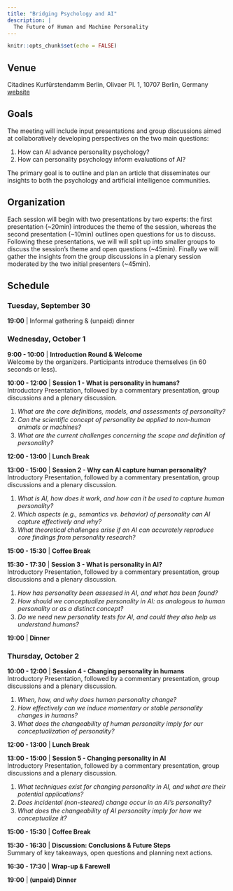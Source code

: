 ```yaml
---
title: "Bridging Psychology and AI"
description: |
  The Future of Human and Machine Personality
---
```


```r
knitr::opts_chunk$set(echo = FALSE)
```

## Venue

Citadines Kurfürstendamm Berlin,  Olivaer Pl. 1, 10707 Berlin, Germany [website](https://www.discoverasr.com/en/citadines/germany/citadines-kurfurstendamm-berlin)

## Goals

The meeting will include input presentations and group discussions aimed at collaboratively developing perspectives on the two main questions:

1) How can AI advance personality psychology?
2) How can personality psychology inform evaluations of AI? 

The primary goal is to outline and plan an article that disseminates our insights to both the psychology and artificial intelligence communities. 

## Organization

Each session will begin with two presentations by two experts: the first presentation (~20min) introduces the theme of the session, whereas the second presentation (~10min) outlines open questions for us to discuss. Following these presentations, we will will split up into smaller groups to discuss the session's theme and open questions (~45min). Finally we will gather the insights from the group discussions in a plenary session moderated by the two initial presenters (~45min). 

## Schedule

### Tuesday, September 30  
**19:00** | Informal gathering & (unpaid) dinner  

### Wednesday, October 1  

**9:00 - 10:00** | **Introduction Round & Welcome**  
Welcome by the organizers. Participants introduce themselves (in 60 seconds or less). 

**10:00 - 12:00** | **Session 1 - What is personality in humans?**  
Introductory Presentation, followed by a commentary presentation, group discussions and a plenary discussion.

<ol>
<li style="margin-bottom: 2px;">*What are the core definitions, models, and assessments of personality?*</li>
<li style="margin-bottom: 2px;">*Can the scientific concept of personality be applied to non-human animals or machines?*</li>
<li style="margin-bottom: 2px;">*What are the current challenges concerning the scope and definition of personality?*</li>
</ol>

**12:00 - 13:00** | **Lunch Break**  

**13:00 - 15:00** | **Session 2 - Why can AI capture human personality?**  
Introductory Presentation, followed by a commentary presentation, group discussions and a plenary discussion.

<ol>
<li style="margin-bottom: 2px;">*What is AI, how does it work, and how can it be used to capture human personality?*</li>
<li style="margin-bottom: 2px;">*Which aspects (e.g., semantics vs. behavior) of personality can AI capture effectively and why?*</li>
<li style="margin-bottom: 2px;">*What theoretical challenges arise if an AI can accurately reproduce core findings from personality research?*</li>
</ol>

**15:00 - 15:30** | **Coffee Break**

**15:30 - 17:30** | **Session 3 - What is personality in AI?**<br>
Introductory Presentation, followed by a commentary presentation, group discussions and a plenary discussion.

<ol>
<li style="margin-bottom: 2px;">*How has personality been assessed in AI, and what has been found?*</li>
<li style="margin-bottom: 2px;">*How should we conceptualize personality in AI: as analogous to human personality or as a distinct concept?*</li>
<li style="margin-bottom: 2px;">*Do we need new personality tests for AI, and could they also help us understand humans?*</li>
</ol>


**19:00** | **Dinner**  

### Thursday, October 2  

**10:00 - 12:00** | **Session 4 - Changing personality in humans**  
Introductory Presentation, followed by a commentary presentation, group discussions and a plenary discussion.


<ol>
<li style="margin-bottom: 2px;">*When, how, and why does human personality change?*</li>
<li style="margin-bottom: 2px;">*How effectively can we induce momentary or stable personality changes in humans?*</li>
<li style="margin-bottom: 2px;">*What does the changeability of human personality imply for our conceptualization of personality?*</li>
</ol>


**12:00 - 13:00** | **Lunch Break**  

**13:00 - 15:00** | **Session 5 - Changing personality in AI**  
Introductory Presentation, followed by a commentary presentation, group discussions and a plenary discussion.

<ol>
<li style="margin-bottom: 2px;">*What techniques exist for changing personality in AI, and what are their potential applications?*</li>
<li style="margin-bottom: 2px;">*Does incidental (non-steered) change occur in an AI's personality?*</li>
<li style="margin-bottom: 2px;">*What does the changeability of AI personality imply for how we conceptualize it?*</li>
</ol>

**15:00 - 15:30** | **Coffee Break**

**15:30 - 16:30** | **Discussion: Conclusions & Future Steps**  
Summary of key takeaways, open questions and planning next actions.  

**16:30 - 17:30** | **Wrap-up & Farewell**  

**19:00** | **(unpaid) Dinner**  



